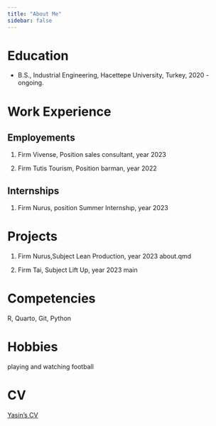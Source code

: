 ```yaml
---
title: "About Me"
sidebar: false 
---
```


# Education

-   B.S., Industrial Engineering, Hacettepe University, Turkey, 2020 - ongoing.

# Work Experience

## Employements

1.  Firm Vivense, Position sales consultant, year 2023

2.  Firm Tutis Tourism, Position barman, year 2022

## Internships

1.  Firm Nurus, position Summer Internshıp, year 2023

# Projects

1.  Firm Nurus,Subject Lean Production, year 2023
about.qmd

2.  Firm Tai, Subject Lift Up, year 2023
main

# Competencies

R, Quarto, Git, Python

# Hobbies

playing and watching football

# CV

[Yasin's CV](https://drive.google.com/file/d/1F2nZWQG1kv_td7Yp9tZDMrGNwvHpmHi6/view?usp=drive_link)

